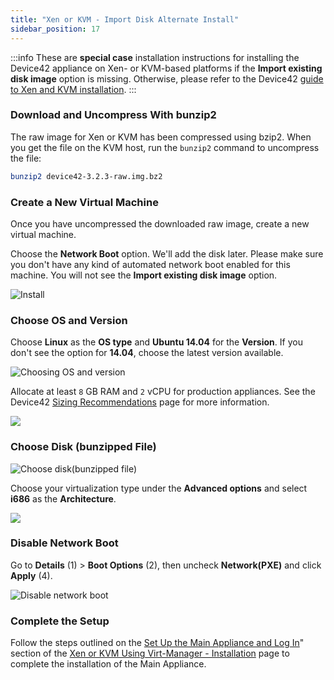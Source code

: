```yaml
---
title: "Xen or KVM - Import Disk Alternate Install"
sidebar_position: 17
---
```


:::info
These are **special case** installation instructions for installing the Device42 appliance on Xen- or KVM-based platforms if the **Import existing disk image** option is missing. Otherwise, please refer to the Device42 [guide to Xen and KVM installation](getstarted/installation/installation-xen-or-kvm-using-virt-manager.mdx).
:::

### Download and Uncompress With bunzip2

The raw image for Xen or KVM has been compressed using bzip2. When you get the file on the KVM host, run the `bunzip2` command to uncompress the file:

```bash
bunzip2 device42-3.2.3-raw.img.bz2
```

### Create a New Virtual Machine

Once you have uncompressed the downloaded raw image, create a new virtual machine. 

Choose the **Network Boot** option. We'll add the disk later. Please make sure you don't have any kind of automated network boot enabled for this machine. You will not see the **Import existing disk image** option.

![Install](/assets/images/wpid2483-Install.png)

### Choose OS and Version

Choose **Linux** as the **OS type** and **Ubuntu 14.04** for the **Version**. If you don't see the option for **14.04**, choose the latest version available.

![Choosing OS and version](/assets/images/wpid2480-Choosing_OS_and_version.png)

Allocate at least `8` GB RAM and `2` vCPU for production appliances. See the Device42 [Sizing Recommendations](sizing-recommendations.mdx) page for more information.

![](/assets/images/wpid2484-media_1326264722468.png)

### Choose Disk (bunzipped File)

![Choose disk(bunzipped file)](/assets/images/wpid2479-Choose_disk_bunzipped_file_.png)

Choose your virtualization type under the **Advanced options** and select **i686** as the **Architecture**.

![](/assets/images/wpid2487-media_1352976855381.png)

### Disable Network Boot

Go to **Details** (1) > **Boot Options** (2), then uncheck **Network(PXE)** and click **Apply** (4).

![Disable network boot](/assets/images/wpid2481-Disable_network_boot.png)

### Complete the Setup

Follow the steps outlined on the [Set Up the Main Appliance and Log In](installation-xen-or-kvm-using-virt-manager.mdx#set-up-the-main-appliance-and-log-in)" section of the [Xen or KVM Using Virt-Manager - Installation](installation-xen-or-kvm-using-virt-manager.mdx) page to complete the installation of the Main Appliance. 

